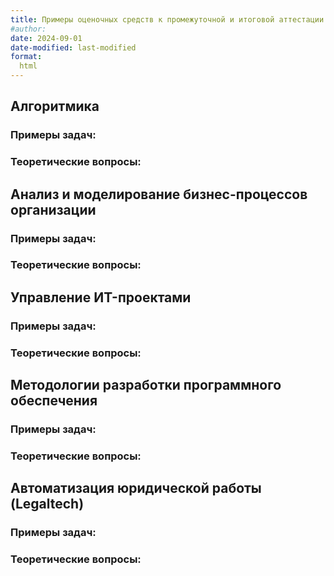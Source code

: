 ```yaml
---
title: Примеры оценочных средств к промежуточной и итоговой аттестации
#author:
date: 2024-09-01
date-modified: last-modified
format:
  html
---
```


## Алгоритмика

### Примеры задач:

### Теоретические вопросы:


## Анализ и моделирование бизнес-процессов организации

### Примеры задач:

### Теоретические вопросы:


## Управление ИT-проектами

### Примеры задач:

### Теоретические вопросы:


## Методологии разработки программного обеспечения

### Примеры задач:

### Теоретические вопросы:


## Автоматизация юридической работы (Legaltech)

### Примеры задач:

### Теоретические вопросы:
